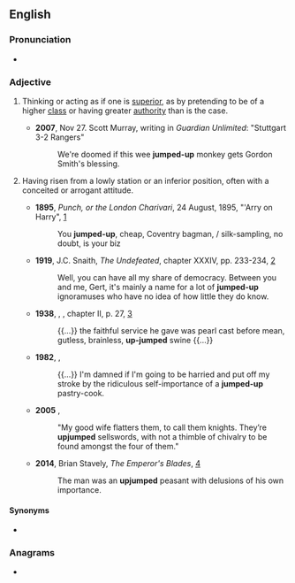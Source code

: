 ==English==

===Pronunciation===
* {{audio|en|En-au-jumped-up.ogg|Audio (AU)}}

===Adjective===
{{en-adj|head=[[jumped]]-[[up]]}}

# {{lb|en|idiomatic|pejorative}} Thinking or acting as if one is [[superior]], as by pretending to be of a higher [[class]] or having greater [[authority]] than is the case.
#* '''2007''', Nov 27. Scott Murray, writing in ''Guardian Unlimited'': "Stuttgart 3-2 Rangers"
#*: We're doomed if this wee '''jumped-up''' monkey gets Gordon Smith's blessing.
# Having risen from a lowly station or an inferior position, often with a conceited or arrogant attitude.
#: {{synonyms|en|upstart}}
#* '''1895''', ''Punch, or the London Charivari'', 24 August, 1895, "'Arry on Harry", [https://books.google.ca/books?id=S5kwAAAAYAAJ&dq=%22jumped-up+cheap+Coventry%22&source=gbs_navlinks_s]
#*: You '''jumped-up''', cheap, Coventry bagman, / silk-sampling, no doubt, is your biz
#* '''1919''', J.C. Snaith, ''The Undefeated'', chapter XXXIV, pp. 233-234, [https://archive.org/details/cu31924013224062]
#*: Well, you can have all my share of democracy. Between you and me, Gert, it's mainly a name for a lot of '''jumped-up''' ignoramuses who have no idea of how little they do know.
#* '''1938''', {{w|Xavier Herbert}}, ''{{w|Capricornia (novel)|Capricornia}}'', chapter II, p. 27, [https://archive.org/details/capricornianovel00herb]
#*: {{...}} the faithful service he gave was pearl cast before mean, gutless, brainless, '''up-jumped''' swine {{...}}
#* '''1982''', {{w|Tom Stoppard}}, ''{{w|On the Razzle (play)|On the Razzle}}''
#*: {{...}} I'm damned if I'm going to be harried and put off my stroke by the ridiculous self-importance of a '''jumped-up''' pastry-cook.
#* '''2005''' {{w|George R. R. Martin}}, ''{{w|A Feast for Crows}}''
#*: "My good wife flatters them, to call them knights. They’re '''upjumped''' sellswords, with not a thimble of chivalry to be found amongst the four of them."
#* '''2014''', Brian Stavely, ''The Emperor's Blades'', [https://books.google.ca/books/about/The_Emperor_s_Blades.html?id=HR4KAgAAQBAJ&redir_esc=y]
#*: The man was an '''upjumped''' peasant with delusions of his own importance.

====Synonyms====
* {{l|en|upjumped}} {{qual|rare}}

===Anagrams===
* {{anagrams|en|a=dejmppuu|up-jumped|upjumped}}